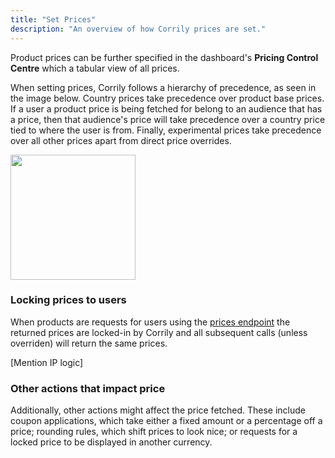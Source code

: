```yaml
---
title: "Set Prices"
description: "An overview of how Corrily prices are set."
---
```


Product prices can be further specified in the dashboard's **Pricing Control Centre** which a tabular view of all prices.

When setting prices, Corrily follows a hierarchy of precedence, as seen in the image below. Country prices take precedence
over product base prices. If a user a product price is being fetched for belong to an audience that has a price, then
that audience's price will take precedence over a country price tied to where the user is from. Finally, experimental
prices take precedence over all other prices apart from direct price overrides.

<img src="../img/price-hierarchy2.png" width="200" />


### Locking prices to users

When products are requests for users using the [prices endpoint](api-reference/calculate-price) the returned prices are
locked-in by Corrily and all subsequent calls (unless overriden) will return the same prices.

[Mention IP logic]

### Other actions that impact price

Additionally, other actions might affect the price fetched. These include coupon applications, which take either a fixed amount or a
percentage off a price; rounding rules, which shift prices to look nice; or requests for a locked price to be displayed
in another currency.